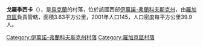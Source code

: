 {{coord|49|22|40|N|24|49|12|E|scale:30000|display=title}}

'''戈羅季西卡'''（{{lang-uk|Городиська}}），是[[烏克蘭|烏克蘭]]的村落，位於該國西部[[伊萬諾-弗蘭科夫斯克州|伊萬諾-弗蘭科夫斯克州]]，由[[羅加京區|羅加京區]]負責管轄，面積3.63平方公里，2001年人口145，人口密度每平方公里39.9人。

{{DEFAULTSORT:Городиська}}
[[Category:伊萬諾-弗蘭科夫斯克州村落|Category:伊萬諾-弗蘭科夫斯克州村落]]
[[Category:羅加京區村落|Category:羅加京區村落]]


{{IvanoFrankivsk-geo-stub}}